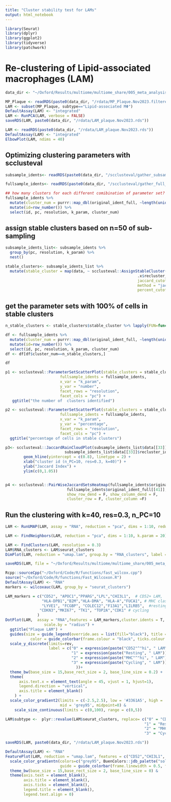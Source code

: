 ```yaml
---
title: "Cluster stability test for LAMs"
output: html_notebook
---
```


```r
library(Seurat)
library(dplyr)
library(ggplot2)
library(tidyverse)
library(patchwork)
```

# Re-clustering of Lipid-associated macrophages (LAM) 


```r
data_dir <- "~/Oxford/Results/multiome/multiome_share/005_meta_analysis/"

MP_Plaque <- readRDS(paste0(data_dir, "/rdata/MP_Plaque.Nov2023.filtered.rds"))
LAM <- subset(MP_Plaque, subtype=="Lipid-associated MΦ")
DefaultAssay(LAM) <- "integrated"
LAM <- RunPCA(LAM, verbose = FALSE)
saveRDS(LAM, paste0(data_dir, "/rdata/LAM_plaque.Nov2023.rds"))
```

```r
LAM <- readRDS(paste0(data_dir, "/rdata/LAM_plaque.Nov2023.rds"))
DefaultAssay(LAM) <- "integrated"
ElbowPlot(LAM, ndims = 40)
```


## Optimizing clustering parameters with scclusteval
```r
subsample_idents<- readRDS(paste0(data_dir, "/scclusteval/gather_subsample.rds"))

fullsample_idents<- readRDS(paste0(data_dir, "/scclusteval/gather_full_sample.rds"))
```
```r
## how many clusters for each different comibination of parameter set?
fullsample_idents %>%
  mutate(cluster_num = purrr::map_dbl(original_ident_full, ~length(unique(.x)))) %>% 
  mutate(id=row_number()) %>% 
  select(id, pc, resolution, k_param, cluster_num)
```
## assign stable clusters based on n=50 of sub-sampling
```r
subsample_idents_list<- subsample_idents %>%
  group_by(pc, resolution, k_param) %>%
  nest()

stable_clusters<- subsample_idents_list %>%
  mutate(stable_cluster = map(data, ~ scclusteval::AssignStableCluster(.x$original_ident,
                                                          .x$recluster_ident,
                                                          jaccard_cutoff = 0.8,
                                                          method = "jaccard_percent",
                                                          percent_cutoff = 0.75)))

```
## get the parameter sets with 100% of cells in stable clusters
```r
n_stable_clusters <- stable_clusters$stable_cluster %>% lapply(FUN=function(x){return(x$number_of_stable_cluster)}) %>% unlist

df <- fullsample_idents %>%
  mutate(cluster_num = purrr::map_dbl(original_ident_full, ~length(unique(.x)))) %>% 
  mutate(id=row_number()) %>% 
  select(id, pc, resolution, k_param, cluster_num)
df <- df[df$cluster_num==n_stable_clusters,]

df
```

```r
p1 <- scclusteval::ParameterSetScatterPlot(stable_clusters = stable_clusters,
                        fullsample_idents = fullsample_idents,
                        x_var = "k_param",
                        y_var = "number",
                        facet_rows = "resolution",
                        facet_cols = "pc") + 
   ggtitle("the number of  clusters identified")

p2 <- scclusteval::ParameterSetScatterPlot(stable_clusters = stable_clusters,
                        fullsample_idents = fullsample_idents,
                        x_var = "k_param",
                        y_var = "percentage",
                        facet_rows = "resolution",
                        facet_cols = "pc") +
  ggtitle("percentage of cells in stable clusters")
```

```r
p3<- scclusteval::JaccardRainCloudPlot(subsample_idents_list$data[[33]]$original_ident,
                          subsample_idents_list$data[[33]]$recluster_ident) + 
        geom_hline(yintercept = c(0.8), linetype = 2) +
        xlab("cluster id (n_PC=10, res=0.3, k=40)") + 
        ylab("Jaccard Index") + 
        ylim(c(0,1.05))


p4 <- scclusteval::PairWiseJaccardSetsHeatmap(fullsample_idents$original_ident_full[[33]],
                           fullsample_idents$original_ident_full[[41]],
                           show_row_dend = F, show_column_dend = F,
                           cluster_row = F, cluster_column =F)
```


## Run the clustering with k=40, res=0.3, n_PC=10

```r
LAM <- RunUMAP(LAM, assay = "RNA", reduction = "pca", dims = 1:10, reduction.name = 'umap.lam', reduction.key = 'lamUMAP_')

LAM <- FindNeighbors(LAM, reduction = "pca", dims = 1:10, k.param = 20)  

LAM <- FindClusters(LAM, resolution = 0.3)
LAM$RNA_clusters <- LAM$seurat_clusters
DimPlot(LAM, reduction = "umap.lam", group.by = "RNA_clusters", label = T, repel = T) 
```
```r
saveRDS(LAM, file = "~/Oxford/Results/multiome/multiome_share/005_meta_analysis/rdata/LAM_plaque.Nov2023.rds")
```

```r
Rcpp::sourceCpp("~/Oxford/Code/R/functions/fast_wilcox.cpp")
source("~/Oxford/Code/R/functions/Fast_Wilcoxon.R")
DefaultAssay(LAM) <- "RNA"
markers <- wilcoxauc(LAM, group_by = "seurat_clusters")
```


```r
LAM_markers = c("CD52", "APOC1","PPARG","LPL","CHI3L1",  # CD52+ LAM,
                "HLA-DPB1","B2M","HLA-DMA", "HLA-A","FUCA1", # MHC class IIhi
                "LYVE1", "FCGBP", "COLEC12","F13A1","LILRB5",  #resting
               "CDKN3","MKI67", "TK1", "TOP2A","CDK1" # cycling
              )
DotPlot(LAM,  assay = "RNA",features = LAM_markers,cluster.idents = T,
                 scale.by = "radius") + 
  ggtitle("Plaque LAM") + 
  guides(size = guide_legend(override.aes = list(fill="black"), title = "Percent Expressed", title.position="top"),
           color = guide_colorbar(frame.colour = "black", ticks.colour = "black", frame.linewidth = 1, nrow=1,title = "Average Expression", title.position="top")) + 
  scale_y_discrete(limits=rev,
                   label = c("0" = expression(paste("CD52"^"hi", " LAM")),
                             "1" = expression(paste("Resting", " LAM")),
                             "2" = expression(paste("MHC"^"hi", " LAM")),
                             "3" = expression(paste("Cycling", " LAM"))
                               ))+
  theme_bw(base_size = 15,base_rect_size = 2, base_line_size = 0.2) + 
  theme(
      axis.text.x = element_text(angle = 45, vjust = 1, hjust=1),
      legend.direction = "vertical",
      axis.title = element_blank()
    ) + 
  scale_color_gradient2(limits = c(-2.5,2.5), low = '#3361A5', high =  '#A31D1D', 
                        mid = 'grey95', midpoint=0) &
    scale_size_continuous(limits = c(0,100), range = c(0,5)) 
```
```r
LAM$subtype <-  plyr::revalue(LAM$seurat_clusters, replace= c("0" = "CD52-hi LAM",
                                                             "1" = "Resting LAM",
                                                             "2" = "MHC-hi LAM",
                                                             "3" = "Cycling LAM"))
```

```r
saveRDS(LAM, paste0(data_dir, "/rdata/LAM_plaque.Nov2023.rds"))
```

```r
DefaultAssay(LAM) <- "RNA"
FeaturePlot(LAM, reduction = "umap.lam", features = c("CD52","CHI3L1", "LPL", "PPARG", "CD36", "FDX1"), slot = "data") &
  scale_color_gradientn(colors=c("grey95", BuenColors::jdb_palette("solar_rojos", type="continuous")), labels = c("Min", "Max"), breaks=c(0,5),
                        guide = guide_colorbar(frame.linewidth = 0.5, frame.colour = "black")) &
  theme_bw(base_size = 15,base_rect_size = 2, base_line_size = 0) & 
  theme(axis.text = element_blank(),
        axis.title = element_blank(),
        axis.ticks = element_blank(),
        legend.title = element_blank(),
        legend.text.align = 0) 
```
